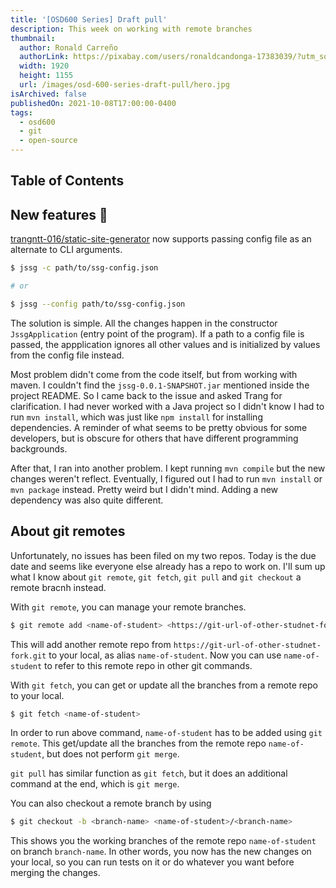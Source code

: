 ```yaml
---
title: '[OSD600 Series] Draft pull'
description: This week on working with remote branches
thumbnail:
  author: Ronald Carreño
  authorLink: https://pixabay.com/users/ronaldcandonga-17383039/?utm_source=link-attribution&amp;utm_medium=referral&amp;utm_campaign=image&amp;utm_content=5382501
  width: 1920
  height: 1155
  url: /images/osd-600-series-draft-pull/hero.jpg
isArchived: false
publishedOn: 2021-10-08T17:00:00-0400
tags:
  - osd600
  - git
  - open-source
---
```


## Table of Contents

## New features 🎉

[trangntt-016/static-site-generator](https://github.com/trangntt-016/static-site-generator) now supports passing config file as an alternate to CLI arguments.

```bash
$ jssg -c path/to/ssg-config.json

# or

$ jssg --config path/to/ssg-config.json
```

The solution is simple. All the changes happen in the constructor `JssgApplication` (entry point of the program). If a path to a config file is passed, the appplication ignores all other values and is initialized by values from the config file instead. 

Most problem didn't come from the code itself, but from working with maven. I couldn't find the `jssg-0.0.1-SNAPSHOT.jar` mentioned inside the project README. So I came back to the issue and asked Trang for clarification. I had never worked with a Java project so I didn't know I had to run `mvn install`, which was just like `npm install` for installing dependencies. A reminder of what seems to be pretty obvious for some developers, but is obscure for others that have different programming backgrounds.

After that, I ran into another problem. I kept running `mvn compile` but the new changes weren't reflect. Eventually, I figured out I had to run `mvn install` or `mvn package` instead. Pretty weird but I didn't mind. Adding a new dependency was also quite different.

## About git remotes

Unfortunately, no issues has been filed on my two repos. Today is the due date and seems like everyone else already has a repo to work on. I'll sum up what I know about `git remote`, `git fetch`, `git pull` and `git checkout` a remote bracnh instead.

With `git remote`, you can manage your remote branches.

```bash
$ git remote add <name-of-student> <https://git-url-of-other-studnet-fork.git>
```

This will add another remote repo from `https://git-url-of-other-studnet-fork.git` to your local, as alias `name-of-student`. Now you can use `name-of-student` to refer to this remote repo in other git commands.

With `git fetch`, you can get or update all the branches from a remote repo to your local.

```bash
$ git fetch <name-of-student>
```

In order to run above command, `name-of-student` has to be added using `git remote`. This get/update all the branches from the remote repo `name-of-student`, but does not perform `git merge`.

`git pull` has similar function as `git fetch`, but it does an additional command at the end, which is `git merge`.

You can also checkout a remote branch by using

```bash
$ git checkout -b <branch-name> <name-of-student>/<branch-name>
```

This shows you the working branches of the remote repo `name-of-student` on branch `branch-name`. In other words, you now has the new changes on your local, so you can run tests on it or do whatever you want before merging the changes.

